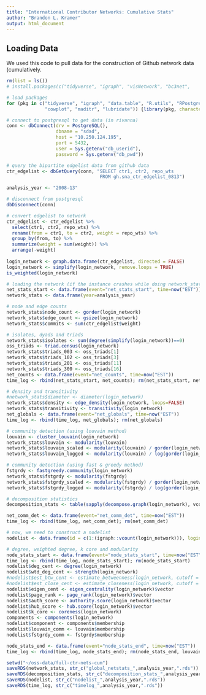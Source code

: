 ```yaml
---
title: "International Contributor Networks: Cumulative Stats"
author: "Brandon L. Kramer"
output: html_document
---
```


## Loading Data 

We used this code to pull data for the construction of Github network data (cumulatively.

```r
rm(list = ls())
# install.packages(c("tidyverse", "igraph", "visNetwork", "bc3net", 

# load packages 
for (pkg in c("tidyverse", "igraph", "data.table", "R.utils", "RPostgreSQL",
              "cowplot", "maditr", "lubridate")) {library(pkg, character.only = TRUE)}

# connect to postgresql to get data (in rivanna)
conn <- dbConnect(drv = PostgreSQL(), 
                  dbname = "sdad", 
                  host = "10.250.124.195", 
                  port = 5432, 
                  user = Sys.getenv("db_userid"), 
                  password = Sys.getenv("db_pwd"))

# query the bipartite edgelist data from github data  
ctr_edgelist <- dbGetQuery(conn, "SELECT ctr1, ctr2, repo_wts 
                                  FROM gh.sna_ctr_edgelist_0813")

analysis_year <- "2008-13"

# disconnect from postgresql
dbDisconnect(conn)

# convert edgelist to network 
ctr_edgelist <- ctr_edgelist %>% 
  select(ctr1, ctr2, repo_wts) %>% 
  rename(from = ctr1, to = ctr2, weight = repo_wts) %>% 
  group_by(from, to) %>% 
  summarize(weight = sum(weight)) %>% 
  arrange(-weight)
  
login_network <- graph.data.frame(ctr_edgelist, directed = FALSE)
login_network <- simplify(login_network, remove.loops = TRUE)
is_weighted(login_network)
```

```r
# loading the network (if the instance crashes while doing network_stats)
net_stats_start <- data.frame(event="net_stats_start", time=now("EST"))
network_stats <- data.frame(year=analysis_year)                                         

# node and edge counts  
network_stats$node_count <- gorder(login_network)  
network_stats$edge_count <- gsize(login_network)
network_stats$commits <- sum(ctr_edgelist$weight)

# isolates, dyads and triads 
network_stats$isolates <- sum(degree(simplify(login_network))==0)
oss_triads <- triad.census(login_network)
network_stats$triads_003 <- oss_triads[1] 
network_stats$triads_102 <- oss_triads[3]
network_stats$triads_201 <- oss_triads[11]
network_stats$triads_300 <- oss_triads[16]
net_counts <- data.frame(event="net_counts", time=now("EST"))
time_log <- rbind(net_stats_start, net_counts); rm(net_stats_start, net_counts)

# density and transitivity
#network_stats$diameter <- diameter(login_network)
network_stats$density <- edge_density(login_network, loops=FALSE) 
network_stats$transitivity <- transitivity(login_network)
net_globals <- data.frame(event="net_globals", time=now("EST"))
time_log <- rbind(time_log, net_globals); rm(net_globals)

# community detection (using louvain method)
louvain <- cluster_louvain(login_network)
network_stats$louvain <- modularity(louvain)
network_stats$louvain_scaled <- modularity(louvain) / gorder(login_network)
network_stats$louvain_logged <- modularity(louvain) / log(gorder(login_network))

# community detection (using fast & greedy method)
fstgrdy <- fastgreedy.community(login_network)
network_stats$fstgrdy <- modularity(fstgrdy)
network_stats$fstgrdy_scaled <- modularity(fstgrdy) / gorder(login_network)
network_stats$fstgrdy_logged <- modularity(fstgrdy) / log(gorder(login_network))

# decomposition statistics 
decomposition_stats <- table(sapply(decompose.graph(login_network), vcount))

net_comm_det <- data.frame(event="net_comm_det", time=now("EST"))
time_log <- rbind(time_log, net_comm_det); rm(net_comm_det)

# now, we need to construct a nodelist 
nodelist <- data.frame(id = c(1:(igraph::vcount(login_network))), login = igraph::V(login_network)$name)

# degree, weighted degree, k core and modularity 
node_stats_start <- data.frame(event="node_stats_start", time=now("EST"))
time_log <- rbind(time_log, node_stats_start); rm(node_stats_start)
nodelist$deg_cent <- degree(login_network)
nodelist$wtd_deg_cent <- strength(login_network)
#nodelist$est_btw_cent <- estimate_betweenness(login_network, cutoff = 5) # using 3 ~ 5hrs; 5 ~ 6.2hrs; 10 ~ 8.8hrs; 15 ~ 10.5hrs
#nodelist$est_close_cent <- estimate_closeness(login_network, cutoff = 5) # using 3 ~ 6.3hrs; 5 ~ 6.8hrs; 10 ~ 10.1hrs; 15 ~ 12.2hrs
nodelist$eigen_cent <- eigen_centrality(login_network)$vector
nodelist$page_rank <- page_rank(login_network)$vector
nodelist$auth_score <- authority.score(login_network)$vector
nodelist$hub_score <- hub.score(login_network)$vector
nodelist$k_core <- coreness(login_network)
components <- components(login_network)
nodelist$component <- components$membership
nodelist$louvain_comm <- louvain$membership
nodelist$fstgrdy_comm <- fstgrdy$membership

node_stats_end <- data.frame(event="node_stats_end", time=now("EST"))
time_log <- rbind(time_log, node_stats_end); rm(node_stats_end, louvain, components)

setwd("~/oss-data/full-ctr-nets-cum")
saveRDS(network_stats, str_c("global_netstats_",analysis_year,".rds"))  
saveRDS(decomposition_stats, str_c("decomposition_stats_",analysis_year,".rds")) 
saveRDS(nodelist, str_c("nodelist_",analysis_year,".rds"))  
saveRDS(time_log, str_c("timelog_",analysis_year,".rds"))
```




















